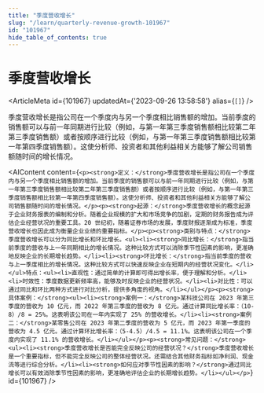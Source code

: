 ```yaml
---
title: "季度营收增长"
slug: "/learn/quarterly-revenue-growth-101967"
id: "101967"
hide_table_of_contents: true
---
```



# 季度营收增长

<ArticleMeta id={101967} updatedAt={'2023-09-26 13:58:58'} alias={`[]`} />
<div className='border-solid border-b border-t-0 my-4 border-[var(--ifm-color-gray-300)]' />

季度营收增长是指公司在一个季度内与另一个季度相比销售额的增加。当前季度的销售额可以与前一年同期进行比较（例如，与第一年第三季度销售额相比较第二年第三季度销售额）或者按顺序进行比较（例如，与第一年第三季度销售额相比较第一年第四季度销售额）。这使分析师、投资者和其他利益相关方能够了解公司销售额随时间的增长情况。

<AIContent content={`<p><strong>定义：</strong>季度营收增长是指公司在一个季度内与另一个季度相比销售额的增加。当前季度的销售额可以与前一年同期进行比较（例如，与第一年第三季度销售额相比较第二年第三季度销售额）或者按顺序进行比较（例如，与第一年第三季度销售额相比较第一年第四季度销售额）。这使分析师、投资者和其他利益相关方能够了解公司销售额随时间的增长情况。</p><p><strong>起源：</strong>季度营收增长的概念起源于企业财务报表的编制和分析。随着企业规模的扩大和市场竞争的加剧，定期的财务报告成为评估企业经营状况的重要工具。20 世纪初，随着证券市场的发展，季度财报逐渐成为标准，季度营收增长也因此成为衡量企业业绩的重要指标。</p><p><strong>类别与特点：</strong>季度营收增长可以分为同比增长和环比增长。<ul><li><strong>同比增长：</strong>指当前季度的营收与上一年同期相比的增长情况。这种比较方式可以消除季节性因素的影响，更准确地反映企业的长期增长趋势。</li><li><strong>环比增长：</strong>指当前季度的营收与上一季度相比的增长情况。这种比较方式可以快速反映企业在短期内的经营状况变化。</li></ul>特点：<ul><li>直观性：通过简单的计算即可得出增长率，便于理解和分析。</li><li>时效性：季度数据更新频率高，能够及时反映企业的经营状况。</li><li>对比性：可以通过同比和环比两种方式进行对比分析，提供多角度的视角。</li></ul></p><p><strong>具体案例：</strong><ul><li><strong>案例一：</strong>某科技公司在 2023 年第三季度的营收为 10 亿元，而 2022 年第三季度的营收为 8 亿元。通过计算同比增长率：（10-8）/8 = 25%。这表明该公司在一年内实现了 25% 的营收增长。</li><li><strong>案例二：</strong>某零售公司在 2023 年第二季度的营收为 5 亿元，而 2023 年第一季度的营收为 4.5 亿元。通过计算环比增长率：（5-4.5）/4.5 = 11.1%。这表明该公司在一个季度内实现了 11.1% 的营收增长。</li></ul></p><p><strong>常见问题：</strong><ul><li><strong>季度营收增长是否能完全反映公司的经营状况？</strong>季度营收增长是一个重要指标，但不能完全反映公司的整体经营状况。还需结合其他财务指标如净利润、现金流等进行综合分析。</li><li><strong>如何应对季节性因素的影响？</strong>通过同比增长可以有效消除季节性因素的影响，更准确地评估企业的长期增长趋势。</li></ul></p>`} id={101967} />
